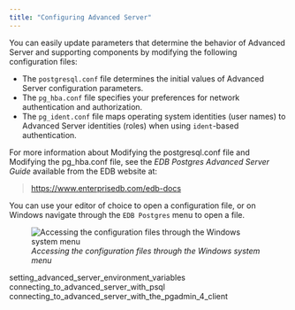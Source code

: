```yaml
---
title: "Configuring Advanced Server"
---
```


<div id="configuring_advanced_server" class="registered_link"></div>


You can easily update parameters that determine the behavior of Advanced Server and supporting components by modifying the following configuration files:

-   The `postgresql.conf` file determines the initial values of Advanced Server configuration parameters.
-   The `pg_hba.conf` file specifies your preferences for network authentication and authorization.
-   The `pg_ident.conf` file maps operating system identities (user names) to Advanced Server identities (roles) when using `ident`-based authentication.

For more information about Modifying the postgresql.conf file and Modifying the pg\_hba.conf file, see the *EDB Postgres Advanced Server Guide* available from the EDB website at:

> <https://www.enterprisedb.com/edb-docs>

You can use your editor of choice to open a configuration file, or on Windows navigate through the `EDB Postgres` menu to open a file.

<figure><img src="../images/accessing_configuration_files.png" class="align-center" alt="Accessing the configuration files through the Windows system menu" /><figcaption aria-hidden="true"><em>Accessing the configuration files through the Windows system menu</em></figcaption></figure>

<div class="toctree" maxdepth="3">

setting\_advanced\_server\_environment\_variables connecting\_to\_advanced\_server\_with\_psql connecting\_to\_advanced\_server\_with\_the\_pgadmin\_4\_client

</div>
